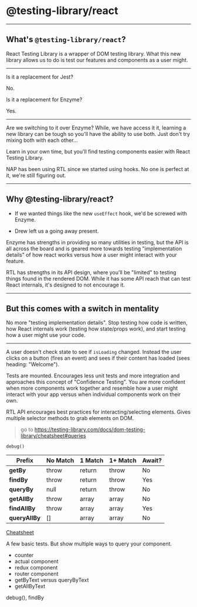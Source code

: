 # @testing-library/react

---

## What's `@testing-library/react`?

React Testing Library is a wrapper of DOM testing library. What this new library allows us to do is test our features and components as a user might.

---

Is it a replacement for Jest?

No.

Is it a replacement for Enzyme?

Yes.

---

Are we switching to it over Enzyme? While, we have access it it, learning a new library can be tough so you'll have the ability to use both. Just don't try mixing both with each other...

Learn in your own time, but you'll find testing components easier with React Testing Library.

NAP has been using RTL since we started using hooks. No one is perfect at it, we're still figuring out.

---

## Why @testing-library/react?

- If we wanted things like the new `useEffect` hook, we'd be screwed with Enzyme.

- Drew left us a going away present.

Enzyme has strengths in providing so many utilities in testing, but the API is all across the board and is geared more towards testing "implementation details" of how react works versus how a user might interact with your feature.

RTL has strengths in its API design, where you'll be "limited" to testing things found in the rendered DOM. While it has some API reach that can test React internals, it's designed to not encourage it.

---

## But this comes with a switch in mentality

No more "testing implementation details". Stop testing how code is written, how React internals work (testing how state/props work), and start testing how a user might use your code.

---

A user doesn't check state to see if `isLoading` changed. Instead the user clicks on a button (fires an event) and sees if their content has loaded (sees heading: "Welcome").

Tests are mounted. Encourages less unit tests and more integration and approaches this concept of "Confidence Testing". You are more confident when more components work together and resemble how a user might interact with your app versus when individual components work on their own.

RTL API encourages best practices for interacting/selecting elements. Gives multiple selector methods to grab elements on DOM.

> go to https://testing-library.com/docs/dom-testing-library/cheatsheet#queries

`debug()`

<table>
  <thead>
    <tr>
      <th>Prefix </th>
      <th>No Match</th>
      <th>1 Match</th>
      <th>1+ Match</th>
      <th>Await?</th>
    </tr>
  </thead>
  <tbody>
    <tr>
      <td>
        <strong>getBy</strong>
      </td>
      <td>throw</td>
      <td>return</td>
      <td>throw</td>
      <td>No</td>
    </tr>
    <tr>
      <td>
        <strong>findBy</strong>
      </td>
      <td>throw</td>
      <td>return</td>
      <td>throw</td>
      <td>Yes</td>
    </tr>
    <tr>
      <td>
        <strong>queryBy</strong>
      </td>
      <td>null</td>
      <td>return</td>
      <td>throw</td>
      <td>No</td>
    </tr>
    <tr>
      <td>
        <strong>getAllBy</strong>
      </td>
      <td>throw</td>
      <td>array</td>
      <td>array</td>
      <td>No</td>
    </tr>
    <tr>
      <td>
        <strong>findAllBy</strong>
      </td>
      <td>throw</td>
      <td>array</td>
      <td>array</td>
      <td>Yes</td>
    </tr>
    <tr>
      <td>
        <strong>queryAllBy</strong>
      </td>
      <td>[]</td>
      <td>array</td>
      <td>array</td>
      <td>No</td>
    </tr>
  </tbody>
</table>
<a href="https://testing-library.com/docs/dom-testing-library/cheatsheet">Cheatsheet</a>

A few basic tests. But show multiple ways to query your component.

- counter
- actual component
- redux component
- router component
- getByText versus queryByText
- getAllByText

debug(), findBy
